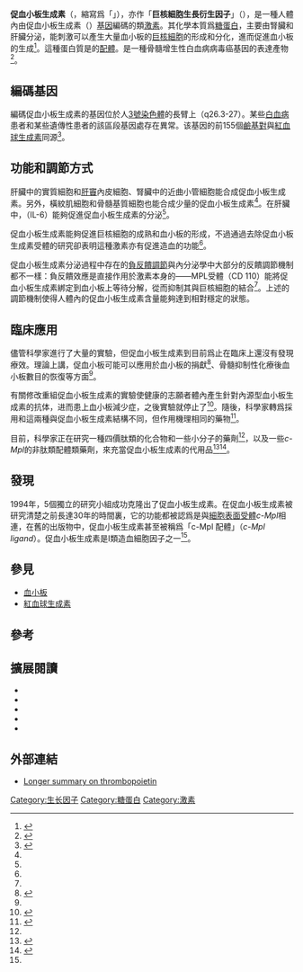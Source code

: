 {{GNF_Protein_box
 | Name = 促血小板生成素
 | image = Protein_THPO_PDB_1v7m.png
 | image_source = [[蛋白質資料庫|蛋白質資料庫]]（PDB）以1v7m爲基礎渲染的圖片
 | PDB = {{PDB2|1V7M}}, {{PDB2|1V7N}}
 | HGNCid = 11795
 | MGIid = 101875
 | Symbol = THPO
 | AltSymbols =; MGDF; MKCSF; ML; MPLLG; THCYT1; TPO
 | IUPHAR = 
 | ChEMBL = 1293256
 | OMIM = 600044
 | ECnumber = 
 | Homologene = 398
 | GeneAtlas_image1 = PBB_GE_THPO_211155_s_at_tn.png
 | GeneAtlas_image2 = PBB_GE_THPO_211154_at_tn.png
 | GeneAtlas_image3 = PBB_GE_THPO_211831_s_at_tn.png
 | Protein_domain_image = 
 | Function = {{GNF_GO|id=GO:0005125 |text = cytokine activity}} {{GNF_GO|id=GO:0005179 |text = hormone activity}} {{GNF_GO|id=GO:0008083 |text = growth factor activity}}
 | Component = {{GNF_GO|id=GO:0005615 |text = extracellular space}}
 | Process = {{GNF_GO|id=GO:0001934 |text = positive regulation of protein phosphorylation}}{{GNF_GO|id=GO:0007275 |text = multicellular organismal development}} {{GNF_GO|id=GO:0007596 |text = blood coagulation}} {{GNF_GO|id=GO:0008283 |text = cell proliferation}} {{GNF_GO|id=GO:0030099 |text = myeloid cell differentiation}} {{GNF_GO|id=GO:0030168 |text = platelet activation}}{{GNF_GO|id=GO:0038163 |text = thrombopoietin-mediated signaling pathway}} {{GNF_GO|id=GO:0045654|text = positive regulation of megakaryocyte differentiation}} {{GNF_GO|id=GO:0051897 |text = positive regulation of protein kinase B signaling}} {{GNF_GO|id=GO:0070374 |text = positive regulation of ERK1 and ERK2 cascade}}
 | Hs_EntrezGene = 7066
 | Hs_Ensembl = ENSG00000090534
 | Hs_RefseqmRNA = NM_000460
 | Hs_RefseqProtein = NP_000451
 | Hs_GenLoc_db = hg19
 | Hs_GenLoc_chr = 3
 | Hs_GenLoc_start = 184089723
 | Hs_GenLoc_end = 184095932
 | Hs_Uniprot = P40225
 | Mm_EntrezGene = 21832
 | Mm_Ensembl = ENSMUSG00000022847
 | Mm_RefseqmRNA = NM_001173505
 | Mm_RefseqProtein = NP_001166976
 | Mm_GenLoc_db = mm10
 | Mm_GenLoc_chr = 16
 | Mm_GenLoc_start = 20725158
 | Mm_GenLoc_end = 20734511
 | Mm_Uniprot = P40226
}}

'''促血小板生成素'''（{{lang-en|Thrombopoietin}}，縮寫爲「{{lang|en|THPO}}」），亦作「'''巨核細胞生長衍生因子'''」（{{lang|en|MGDF}}），是一種人體內由促血小板生成素（{{lang|en|THPO}}）[[基因|基因]]編碼的類[[激素|激素]]。其化學本質爲[[糖蛋白|糖蛋白]]，主要由腎臟和肝臟分泌，能刺激可以產生大量血小板的[[巨核細胞|巨核細胞]]的形成和分化，進而促進血小板的生成<ref name=Kaushansky2006>{{cite journal |author=Kaushansky K |title=Lineage-specific hematopoietic growth factors |journal=N. Engl. J. Med. |volume=354 |issue=19 |pages=2034–45 |year=2006 |pmid=16687716 |doi=10.1056/NEJMra052706}}</ref>。這種蛋白質是{{lang|en|MLP/C_MPL}}的[[配體_(生物化學)|配體]]。{{lang|en|MLP/C_MPL}}是一種骨髓增生性白血病病毒癌基因的表達產物<ref name="entrez">{{cite web | title = Entrez Gene: THPO thrombopoietin (myeloproliferative leukemia virus oncogene ligand, megakaryocyte growth and development factor)| url = http://www.ncbi.nlm.nih.gov/sites/entrez?Db=gene&Cmd=ShowDetailView&TermToSearch=7066| accessdate =2015-06-15 }}</ref>。

== 編碼基因 ==
編碼促血小板生成素的基因位於人[[3號染色體|3號染色體]]的長臂上（q26.3-27）。某些[[白血病|白血病]]患者和某些遺傳性{{link-en|血小板增多症|Thrombocytosis}}患者的該區段基因處存在異常。该基因的前155個[[鹼基對|鹼基對]]與[[紅血球生成素|紅血球生成素]]同源<ref>{{OMIM|600044}}</ref>。

== 功能和調節方式 ==
肝臟中的實質細胞和[[肝竇|肝竇]]內皮細胞、腎臟中的近曲小管細胞能合成促血小板生成素。另外，橫紋肌細胞和骨髓基質細胞也能合成少量的促血小板生成素<ref name=Kaushansky2006/>。在肝臟中，{{link-en|白細胞介素6|Interleukin 6}}（IL-6）能夠促進促血小板生成素的分泌<ref name=Kaushansky2006/>。

促血小板生成素能夠促進巨核細胞的成熟和血小板的形成，不過通過去除促血小板生成素受體的研究卻表明這種激素亦有促進造血的功能<ref name=Kaushansky2006/>。

促血小板生成素分泌過程中存在的[[负反馈#生物|負反饋調節]]與內分泌學中大部分的反饋調節機制都不一樣：負反饋效應是直接作用於激素本身的——MPL受體（CD 110）能將促血小板生成素綁定到血小板上等待分解，從而抑制其與巨核細胞的結合<ref name=Kaushansky2006/>。上述的調節機制使得人體內的促血小板生成素含量能夠達到相對穩定的狀態。

==臨床應用==
儘管科學家進行了大量的實驗，但促血小板生成素到目前爲止在臨床上還沒有發現療效。理論上講，促血小板可能可以應用於血小板的捐獻<ref>{{cite journal |author=Kuter DJ, Goodnough LT, Romo J, ''et al.'' |title=Thrombopoietin therapy increases platelet yields in healthy platelet donors |journal=Blood |volume=98 |issue=5 |pages=1339–45 |year=2001 |pmid=11520780 |url=http://www.bloodjournal.org/cgi/content/full/98/5/1339 |doi=10.1182/blood.V98.5.1339 |access-date=2015-05-31 |archive-url=https://web.archive.org/web/20081203153507/http://www.bloodjournal.org/cgi/content/full/98/5/1339 |archive-date=2008-12-03 |dead-url=yes }}</ref>、骨髓抑制性化療後血小板數目的恢復等方面<ref name=Kaushansky2006/>。

有關修改重組促血小板生成素的實驗使健康的志願者體內產生針對內源型血小板生成素的抗体，进而患上血小板減少症，之後實驗就停止了<ref name="pmid11719360">{{cite journal | author = Li J, Yang C, Xia Y, Bertino A, Glaspy J, Roberts M, Kuter DJ | title = Thrombocytopenia caused by the development of antibodies to thrombopoietin | journal = Blood | volume = 98 | issue = 12 | pages = 3241–8 |date=December 2001 | pmid = 11719360 | doi = 10.1182/blood.V98.12.3241 }}</ref>。隨後，科學家轉爲採用{{link-en|羅米斯亭|Romiplostim}}和{{link-en|艾曲波帕|Eltrombopag}}這兩種與促血小板生成素結構不同，但作用機理相同的藥物<ref name="pmid21864167">{{cite journal | author = Imbach P, Crowther M | title = Thrombopoietin-receptor agonists for primary immune thrombocytopenia | journal = N. Engl. J. Med. | volume = 365 | issue = 8 | pages = 734–41 |date=August 2011 | pmid = 21864167 | doi = 10.1056/NEJMct1014202 }}</ref>。

目前，科學家正在研究一種四價肽類的化合物和一些小分子的藥劑<ref name=Kaushansky2006/>，以及一些''c-Mpl''的非肽類配體類藥劑，來充當促血小板生成素的代用品<ref>{{cite journal |author=Nakamura T, Miyakawa Y, Miyamura A, ''et al.'' |title=A novel nonpeptidyl human c-Mpl activator stimulates human megakaryopoiesis and thrombopoiesis |journal=Blood |volume=107 |issue=11 |pages=4300–7 |year=2006 |pmid=16484588 |doi=10.1182/blood-2005-11-4433}}</ref><ref>{{cite journal |author=Jenkins JM, Williams D, Deng Y, ''et al.'' |title=Phase 1 clinical study of eltrombopag, an oral, nonpeptide thrombopoietin receptor agonist |journal=Blood |volume=109 |issue=11 |pages=4739–41 |year=2007 |pmid=17327409 |doi=10.1182/blood-2006-11-057968}}</ref>。

== 發現 ==
1994年，5個獨立的研究小組成功克隆出了促血小板生成素。在促血小板生成素被研究清楚之前長達30年的時間裏，它的功能都被認爲是與[[細胞表面受體|細胞表面受體]]''c-Mpl''相連，在舊的出版物中，促血小板生成素甚至被稱爲「c-Mpl 配體」（''c-Mpl ligand''）。促血小板生成素是I類造血細胞因子之一<ref name=Kaushansky2006/>。

==參見==
*[[血小板|血小板]]
*[[紅血球生成素|紅血球生成素]]

==參考==
{{reflist}}

== 擴展閱讀 ==
{{refbegin | 2}}
* {{cite journal | author = Hitchcock IS, Kaushansky K | title = Thrombopoietin from beginning to end | journal = Br. J. Haematol. | volume = 165 | issue = 2 | pages = 259–68 | year = 2014 | pmid = 24499199 | doi = 10.1111/bjh.12772 }}
* {{cite journal | author = Wörmann B | title = Clinical indications for thrombopoietin and thrombopoietin-receptor agonists | journal = Transfus Med Hemother | volume = 40 | issue = 5 | pages = 319–25 | year = 2013 | pmid = 24273485 | pmc = 3822275 | doi = 10.1159/000355006 }}
* {{cite journal | author = Kuter DJ | title = The biology of thrombopoietin and thrombopoietin receptor agonists | journal = Int. J. Hematol. | volume = 98 | issue = 1 | pages = 10–23 | year = 2013 | pmid = 23821332 | doi = 10.1007/s12185-013-1382-0 }}
* {{cite journal | author = Lupia E, Goffi A, Bosco O, Montrucchio G | title = Thrombopoietin as biomarker and mediator of cardiovascular damage in critical diseases | journal = Mediators Inflamm. | volume = 2012 | issue = | pages = 390892 | year = 2012 | pmid = 22577249 | pmc = 3337636 | doi = 10.1155/2012/390892 }}
* {{cite journal | author = Liebman HA, Pullarkat V | title = Diagnosis and management of immune thrombocytopenia in the era of thrombopoietin mimetics | journal = Hematology Am Soc Hematol Educ Program | volume = 2011 | issue = | pages = 384–90 | year = 2011 | pmid = 22160062 | doi = 10.1182/asheducation-2011.1.384 }}
{{refend}}

==外部連結==
* [http://www.priory.com/med/thrombo.htm Longer summary on thrombopoietin]{{Wayback|url=http://www.priory.com/med/thrombo.htm |date=20150919043914 }}

{{PDB Gallery|geneid=7066}}
{{Cytokine receptor modulators|state=autocollapse}}
{{Glycoproteins}}

[[Category:生长因子|Category:生长因子]]
[[Category:糖蛋白|Category:糖蛋白]]
[[Category:激素|Category:激素]]